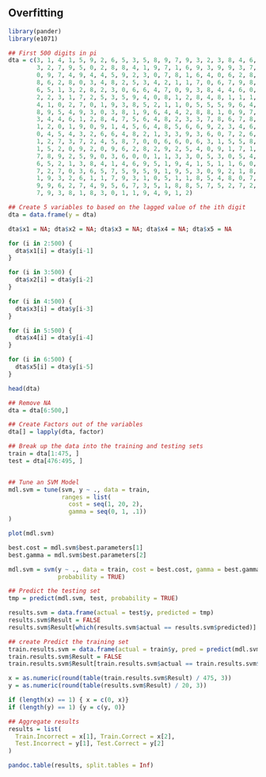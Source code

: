 ## Overfitting {-}

```r
library(pander)
library(e1071)

## First 500 digits in pi
dta = c(3, 1, 4, 1, 5, 9, 2, 6, 5, 3, 5, 8, 9, 7, 9, 3, 2, 3, 8, 4, 6, 2, 6, 4, 3, 3, 8,
        3, 2, 7, 9, 5, 0, 2, 8, 8, 4, 1, 9, 7, 1, 6, 9, 3, 9, 9, 3, 7, 5, 1, 0, 5, 8, 2,
        0, 9, 7, 4, 9, 4, 4, 5, 9, 2, 3, 0, 7, 8, 1, 6, 4, 0, 6, 2, 8, 6, 2, 0, 8, 9, 9,
        8, 6, 2, 8, 0, 3, 4, 8, 2, 5, 3, 4, 2, 1, 1, 7, 0, 6, 7, 9, 8, 2, 1, 4, 8, 0, 8,
        6, 5, 1, 3, 2, 8, 2, 3, 0, 6, 6, 4, 7, 0, 9, 3, 8, 4, 4, 6, 0, 9, 5, 5, 0, 5, 8,
        2, 2, 3, 1, 7, 2, 5, 3, 5, 9, 4, 0, 8, 1, 2, 8, 4, 8, 1, 1, 1, 7, 4, 5, 0, 2, 8,
        4, 1, 0, 2, 7, 0, 1, 9, 3, 8, 5, 2, 1, 1, 0, 5, 5, 5, 9, 6, 4, 4, 6, 2, 2, 9, 4,
        8, 9, 5, 4, 9, 3, 0, 3, 8, 1, 9, 6, 4, 4, 2, 8, 8, 1, 0, 9, 7, 5, 6, 6, 5, 9, 3,
        3, 4, 4, 6, 1, 2, 8, 4, 7, 5, 6, 4, 8, 2, 3, 3, 7, 8, 6, 7, 8, 3, 1, 6, 5, 2, 7,
        1, 2, 0, 1, 9, 0, 9, 1, 4, 5, 6, 4, 8, 5, 6, 6, 9, 2, 3, 4, 6, 0, 3, 4, 8, 6, 1,
        0, 4, 5, 4, 3, 2, 6, 6, 4, 8, 2, 1, 3, 3, 9, 3, 6, 0, 7, 2, 6, 0, 2, 4, 9, 1, 4,
        1, 2, 7, 3, 7, 2, 4, 5, 8, 7, 0, 0, 6, 6, 0, 6, 3, 1, 5, 5, 8, 8, 1, 7, 4, 8, 8,
        1, 5, 2, 0, 9, 2, 0, 9, 6, 2, 8, 2, 9, 2, 5, 4, 0, 9, 1, 7, 1, 5, 3, 6, 4, 3, 6,
        7, 8, 9, 2, 5, 9, 0, 3, 6, 0, 0, 1, 1, 3, 3, 0, 5, 3, 0, 5, 4, 8, 8, 2, 0, 4, 6,
        6, 5, 2, 1, 3, 8, 4, 1, 4, 6, 9, 5, 1, 9, 4, 1, 5, 1, 1, 6, 0, 9, 4, 3, 3, 0, 5,
        7, 2, 7, 0, 3, 6, 5, 7, 5, 9, 5, 9, 1, 9, 5, 3, 0, 9, 2, 1, 8, 6, 1, 1, 7, 3, 8,
        1, 9, 3, 2, 6, 1, 1, 7, 9, 3, 1, 0, 5, 1, 1, 8, 5, 4, 8, 0, 7, 4, 4, 6, 2, 3, 7,
        9, 9, 6, 2, 7, 4, 9, 5, 6, 7, 3, 5, 1, 8, 8, 5, 7, 5, 2, 7, 2, 4, 8, 9, 1, 2, 2,
        7, 9, 3, 8, 1, 8, 3, 0, 1, 1, 9, 4, 9, 1, 2)

## Create 5 variables to based on the lagged value of the ith digit
dta = data.frame(y = dta)

dta$x1 = NA; dta$x2 = NA; dta$x3 = NA; dta$x4 = NA; dta$x5 = NA

for (i in 2:500) {
  dta$x1[i] = dta$y[i-1]
}

for (i in 3:500) {
  dta$x2[i] = dta$y[i-2]
}

for (i in 4:500) {
  dta$x3[i] = dta$y[i-3]
}

for (i in 5:500) {
  dta$x4[i] = dta$y[i-4]
}

for (i in 6:500) {
  dta$x5[i] = dta$y[i-5]
}

head(dta)

## Remove NA
dta = dta[6:500,]

## Create Factors out of the variables
dta[] = lapply(dta, factor)

## Break up the data into the training and testing sets
train = dta[1:475, ]
test = dta[476:495, ]


## Tune an SVM Model
mdl.svm = tune(svm, y ~ ., data = train,
               ranges = list(
                 cost = seq(1, 20, 2),
                 gamma = seq(0, 1, .1))
)

plot(mdl.svm)

best.cost = mdl.svm$best.parameters[1]
best.gamma = mdl.svm$best.parameters[2]

mdl.svm = svm(y ~ ., data = train, cost = best.cost, gamma = best.gamma,
              probability = TRUE)

## Predict the testing set
tmp = predict(mdl.svm, test, probability = TRUE)

results.svm = data.frame(actual = test$y, predicted = tmp)
results.svm$Result = FALSE
results.svm$Result[which(results.svm$actual == results.svm$predicted)] = TRUE

## create Predict the training set
train.results.svm = data.frame(actual = train$y, pred = predict(mdl.svm, train))
train.results.svm$Result = FALSE
train.results.svm$Result[train.results.svm$actual == train.results.svm$pred] = TRUE

x = as.numeric(round(table(train.results.svm$Result) / 475, 3))
y = as.numeric(round(table(results.svm$Result) / 20, 3))

if (length(x) == 1) { x = c(0, x)}
if (length(y) == 1) {y = c(y, 0)}

## Aggregate results
results = list(
  Train.Incorrect = x[1], Train.Correct = x[2],
  Test.Incorrect = y[1], Test.Correct = y[2]
)

pandoc.table(results, split.tables = Inf)

```
